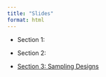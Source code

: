 ```yaml
---
title: "Slides"
format: html
---
```


- Section 1: 

- Section 2: 

- [Section 3: Sampling Designs](slides-03-design.qmd)